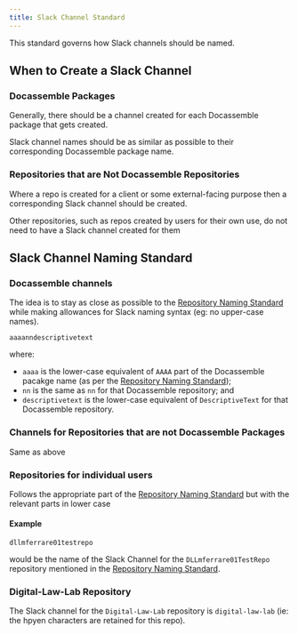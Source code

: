 ```yaml
---
title: Slack Channel Standard
---
```

This standard governs how Slack channels should be named.

## When to Create a Slack Channel

### Docassemble Packages
Generally, there should be a channel created for each Docassemble package
that gets created.

Slack channel names should be as similar as possible to their corresponding Docassemble package name.

### Repositories that are Not Docassemble Repositories
Where a repo is created for a client or some external-facing purpose then a corresponding Slack
channel should be created.

Other repositories, such as repos created by users for their own use, do not need to have a 
Slack channel created for them

## Slack Channel Naming Standard

### Docassemble channels
The idea is to stay as close as possible to the [Repository Naming Standard](/policies/repository-naming-standard)
while making allowances for Slack naming syntax (eg: no upper-case names).

`aaaanndescriptivetext`

where:

- `aaaa` is the lower-case equivalent of `AAAA` part of the Docassemble pacakge name
(as per the [Repository Naming Standard](/policies/repository-naming-standard));
- `nn` is the same as `nn` for that Docassemble repository; and
- `descriptivetext` is the lower-case equivalent of `DescriptiveText` for that Docassemble repository.

### Channels for Repositories that are not Docassemble Packages
Same as above

### Repositories for individual users
Follows the appropriate part of the [Repository Naming Standard](/policies/repository-naming-standard)
but with the relevant parts in lower case

#### Example
`dllmferrare01testrepo`

would be the name of the Slack Channel for the `DLLmferrare01TestRepo` repository
mentioned in the [Repository Naming Standard](/policies/repository-naming-standard).

### Digital-Law-Lab Repository
The Slack channel for the `Digital-Law-Lab` repository is `digital-law-lab` (ie:
the hpyen characters are retained for this repo).





